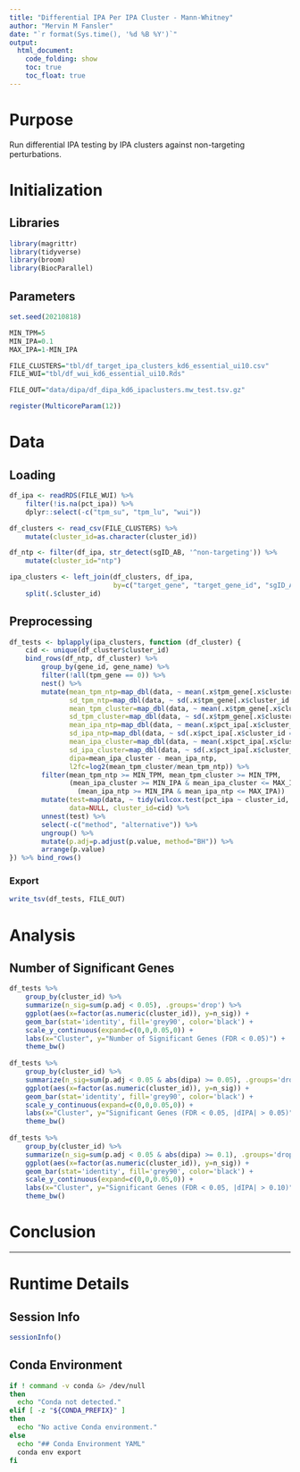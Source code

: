 ```yaml
---
title: "Differential IPA Per IPA Cluster - Mann-Whitney"
author: "Mervin M Fansler"
date: "`r format(Sys.time(), '%d %B %Y')`"
output: 
  html_document: 
    code_folding: show
    toc: true
    toc_float: true
---
```


# Purpose

Run differential IPA testing by IPA clusters against non-targeting perturbations.

# Initialization

## Libraries
```r
library(magrittr)
library(tidyverse)
library(broom)
library(BiocParallel)
```

## Parameters
```r
set.seed(20210818)

MIN_TPM=5
MIN_IPA=0.1
MAX_IPA=1-MIN_IPA

FILE_CLUSTERS="tbl/df_target_ipa_clusters_kd6_essential_ui10.csv"
FILE_WUI="tbl/df_wui_kd6_essential_ui10.Rds"

FILE_OUT="data/dipa/df_dipa_kd6_ipaclusters.mw_test.tsv.gz"

register(MulticoreParam(12))
```

# Data
## Loading
```r
df_ipa <- readRDS(FILE_WUI) %>%
    filter(!is.na(pct_ipa)) %>%
    dplyr::select(-c("tpm_su", "tpm_lu", "wui"))

df_clusters <- read_csv(FILE_CLUSTERS) %>%
    mutate(cluster_id=as.character(cluster_id))

df_ntp <- filter(df_ipa, str_detect(sgID_AB, '^non-targeting')) %>%
    mutate(cluster_id="ntp")

ipa_clusters <- left_join(df_clusters, df_ipa,
                          by=c("target_gene", "target_gene_id", "sgID_AB")) %>%
    split(.$cluster_id)
```

## Preprocessing
```r
df_tests <- bplapply(ipa_clusters, function (df_cluster) {
    cid <- unique(df_cluster$cluster_id)
    bind_rows(df_ntp, df_cluster) %>%
        group_by(gene_id, gene_name) %>%
        filter(!all(tpm_gene == 0)) %>%
        nest() %>%
        mutate(mean_tpm_ntp=map_dbl(data, ~ mean(.x$tpm_gene[.x$cluster_id == "ntp"])),
               sd_tpm_ntp=map_dbl(data, ~ sd(.x$tpm_gene[.x$cluster_id == "ntp"])),
               mean_tpm_cluster=map_dbl(data, ~ mean(.x$tpm_gene[.x$cluster_id != "ntp"])),
               sd_tpm_cluster=map_dbl(data, ~ sd(.x$tpm_gene[.x$cluster_id != "ntp"])),
               mean_ipa_ntp=map_dbl(data, ~ mean(.x$pct_ipa[.x$cluster_id == "ntp"])),
               sd_ipa_ntp=map_dbl(data, ~ sd(.x$pct_ipa[.x$cluster_id == "ntp"])),
               mean_ipa_cluster=map_dbl(data, ~ mean(.x$pct_ipa[.x$cluster_id != "ntp"])),
               sd_ipa_cluster=map_dbl(data, ~ sd(.x$pct_ipa[.x$cluster_id != "ntp"])),
               dipa=mean_ipa_cluster - mean_ipa_ntp,
               l2fc=log2(mean_tpm_cluster/mean_tpm_ntp)) %>%
        filter(mean_tpm_ntp >= MIN_TPM, mean_tpm_cluster >= MIN_TPM,
               (mean_ipa_cluster >= MIN_IPA & mean_ipa_cluster <= MAX_IPA) |
                 (mean_ipa_ntp >= MIN_IPA & mean_ipa_ntp <= MAX_IPA))  %>%
        mutate(test=map(data, ~ tidy(wilcox.test(pct_ipa ~ cluster_id, data=.x))),
               data=NULL, cluster_id=cid) %>%
        unnest(test) %>%
        select(-c("method", "alternative")) %>%
        ungroup() %>%
        mutate(p.adj=p.adjust(p.value, method="BH")) %>%
        arrange(p.value)
}) %>% bind_rows()
```

### Export
```r
write_tsv(df_tests, FILE_OUT)
```

# Analysis

## Number of Significant Genes

```r
df_tests %>%
    group_by(cluster_id) %>%
    summarize(n_sig=sum(p.adj < 0.05), .groups='drop') %>%
    ggplot(aes(x=factor(as.numeric(cluster_id)), y=n_sig)) +
    geom_bar(stat='identity', fill='grey90', color='black') +
    scale_y_continuous(expand=c(0,0,0.05,0)) +
    labs(x="Cluster", y="Number of Significant Genes (FDR < 0.05)") +
    theme_bw()
    
df_tests %>%
    group_by(cluster_id) %>%
    summarize(n_sig=sum(p.adj < 0.05 & abs(dipa) >= 0.05), .groups='drop') %>%
    ggplot(aes(x=factor(as.numeric(cluster_id)), y=n_sig)) +
    geom_bar(stat='identity', fill='grey90', color='black') +
    scale_y_continuous(expand=c(0,0,0.05,0)) +
    labs(x="Cluster", y="Significant Genes (FDR < 0.05, |dIPA| > 0.05)") +
    theme_bw()
    
df_tests %>%
    group_by(cluster_id) %>%
    summarize(n_sig=sum(p.adj < 0.05 & abs(dipa) >= 0.1), .groups='drop') %>%
    ggplot(aes(x=factor(as.numeric(cluster_id)), y=n_sig)) +
    geom_bar(stat='identity', fill='grey90', color='black') +
    scale_y_continuous(expand=c(0,0,0.05,0)) +
    labs(x="Cluster", y="Significant Genes (FDR < 0.05, |dIPA| > 0.10)") +
    theme_bw()
```

# Conclusion

<!--
What was found?
Clearly state conclusions.
Was there anything unexpected?
Are there unanswered questions?
What should be worked on next?
-->

---

# Runtime Details
## Session Info
```r
sessionInfo()
```

## Conda Environment
```bash
if ! command -v conda &> /dev/null
then
  echo "Conda not detected."
elif [ -z "${CONDA_PREFIX}" ]
then
  echo "No active Conda environment."
else
  echo "## Conda Environment YAML"
  conda env export
fi
```
